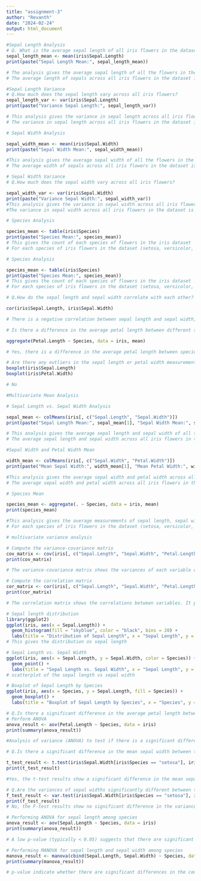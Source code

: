 ---
title: "assignment-3"
author: "Revanth"
date: "2024-02-24"
output: html_document
---

```{r}
#Sepal Length Analysis
# Q. What is the average sepal length of all iris flowers in the dataset?
sepal_length_mean <- mean(iris$Sepal.Length)
print(paste("Sepal Length Mean:", sepal_length_mean))

# The analysis gives the average sepal length of all the flowers in the iris dataset
# The average length of sepals across all iris flowers in the dataset is approximately 5.84 cm.

```

```{r}
#Sepal Length Variance
# Q.How much does the sepal length vary across all iris flowers?
sepal_length_var <- var(iris$Sepal.Length)
print(paste("Variance Sepal Length:", sepal_length_var))

# This analysis gives the variance in sepal length across all iris flowers in the dataset, indicating how spread out the sepal lengths are from the mean.
# The variance in sepal length across all iris flowers in the dataset is approximately 0.69 cm^2, indicating how spread out the sepal lengths are from the mean.

```
```{r}
# Sepal Width Analysis

sepal_width_mean <- mean(iris$Sepal.Width)
print(paste("Sepal Width Mean:", sepal_width_mean))

#This analysis gives the average sepal width of all the flowers in the iris dataset.
# The average width of sepals across all iris flowers in the dataset is approximately 3.06 cm.

```
```{r}
# Sepal Width Variance
# Q.How much does the sepal width vary across all iris flowers?

sepal_width_var <- var(iris$Sepal.Width)
print(paste("Variance Sepal Width:", sepal_width_var))
#This analysis gives the variance in sepal width across all iris flowers in the dataset, indicating how spread out the sepal widths are from the mean.
#The variance in sepal width across all iris flowers in the dataset is approximately 0.19 cm^2, indicating how spread out the sepal widths are from the mean.

```
```{r}
# Species Analysis

species_mean <- table(iris$Species)
print(paste("Species Mean:", species_mean))
# This gives the count of each species of flowers in the iris dataset
# For each species of iris flowers in the dataset (setosa, versicolor, virginica), the average sepal length is provided. This helps in understanding the average size of sepals for each species.

```
```{r}
# Species Analysis

species_mean <- table(iris$Species)
print(paste("Species Mean:", species_mean))
# This gives the count of each species of flowers in the iris dataset
# For each species of iris flowers in the dataset (setosa, versicolor, virginica), the average sepal length is provided. This helps in understanding the average size of sepals for each species.

```
```{r}
# Q.How do the sepal length and sepal width correlate with each other?

cor(iris$Sepal.Length, iris$Sepal.Width)

# There is a negative correlation between sepal length and sepal width, indicating that as sepal length increases, sepal width also tends to increase.

```
```{r}
# Is there a difference in the average petal length between different species of iris flowers?

aggregate(Petal.Length ~ Species, data = iris, mean)

# Yes, there is a difference in the average petal length between species. For example, the average petal length of setosa species is different from that of versicolor and virginica species.

```
```{r}
# Are there any outliers in the sepal length or petal width measurements?
boxplot(iris$Sepal.Length)
boxplot(iris$Petal.Width)

# No
```
```{r}
#Multivariate Mean Analysis

# Sepal Length vs. Sepal Width Analysis

sepal_mean <- colMeans(iris[, c("Sepal.Length", "Sepal.Width")])
print(paste("Sepal Length Mean:", sepal_mean[1], "Sepal Width Mean:", sepal_mean[2]))

# This analysis gives the average sepal length and sepal width of all the flowers in the iris dataset, providing insights into the average size of the sepals.
# The average sepal length and sepal width across all iris flowers in the dataset are approximately 5.84 cm and 3.06 cm respectively, providing insights into the average size of the sepals.

```
```{r}
#Sepal Width and Petal Width Mean

width_mean <- colMeans(iris[, c("Sepal.Width", "Petal.Width")])
print(paste("Mean Sepal Width:", width_mean[1], "Mean Petal Width:", width_mean[2]))

#This analysis gives the average sepal width and petal width across all iris flowers in the dataset, providing insights into the average width of the sepals and petals.
# The average sepal width and petal width across all iris flowers in the dataset are approximately 3.06 cm and 1.20 cm respectively, providing insights into the average width of the sepals and petals.

```
```{r}
# Species Mean

species_mean <- aggregate(. ~ Species, data = iris, mean)
print(species_mean)

#This analysis gives the average measurements of sepal length, sepal width, petal length, and petal width for each species of iris flowers in the dataset, providing insights into the average size of each part of the flower for each species.
# For each species of iris flowers in the dataset (setosa, versicolor, virginica), the average measurements of sepal length, sepal width, petal length, and petal width are provided. This helps in understanding the average size of each part of the flower for each species.

```
```{r}
# multivariate variance analysis

# Compute the variance-covariance matrix
cov_matrix <- cov(iris[, c("Sepal.Length", "Sepal.Width", "Petal.Length", "Petal.Width")])
print(cov_matrix)

# The variance-covariance matrix shows the variances of each variable on the diagonal and the covariances between variables off the diagonal. It provides insights into how the variables vary individually and how they relate to each other

```
```{r}
# Compute the correlation matrix
cor_matrix <- cor(iris[, c("Sepal.Length", "Sepal.Width", "Petal.Length", "Petal.Width")])
print(cor_matrix)

# The correlation matrix shows the correlations between variables. It provides a standardized measure of the strength and direction of the linear relationship between pairs of variables.

```
```{r}
# Sepal length distribution
library(ggplot2)
ggplot(iris, aes(x = Sepal.Length)) +
  geom_histogram(fill = "skyblue", color = "black", bins = 20) +
  labs(title = "Distribution of Sepal Length", x = "Sepal Length", y = "Frequency")
# This gives the distribution os sepal length
```
```{r}
# Sepal Length vs. Sepal Width
ggplot(iris, aes(x = Sepal.Length, y = Sepal.Width, color = Species)) +
  geom_point() +
  labs(title = "Sepal Length vs. Sepal Width", x = "Sepal Length", y = "Sepal Width")
# scatterplot of the sepal length vs sepal width
```
```{r}
# Boxplot of Sepal Length by Species
ggplot(iris, aes(x = Species, y = Sepal.Length, fill = Species)) +
  geom_boxplot() +
  labs(title = "Boxplot of Sepal Length by Species", x = "Species", y = "Sepal Length")

```
```{r}
# Q.Is there a significant difference in the average petal length between the different species of iris flowers? Perform an ANOVA to test this.
# Perform ANOVA
anova_result <- aov(Petal.Length ~ Species, data = iris)
print(summary(anova_result))

#Analysis of variance (ANOVA) to test if there is a significant difference in the average petal length between the different species of iris flowers.

```
```{r}
# Q.Is there a significant difference in the mean sepal width between the setosa and virginica species?

t_test_result <- t.test(iris$Sepal.Width[iris$Species == "setosa"], iris$Sepal.Width[iris$Species == "virginica"])
print(t_test_result)

#Yes, the t-test results show a significant difference in the mean sepal width between the setosa and virginica species (p < 0.05).

```
```{r}
# Q.Are the variances of sepal widths significantly different between the setosa and virginica species?
f_test_result <- var.test(iris$Sepal.Width[iris$Species == "setosa"], iris$Sepal.Width[iris$Species == "virginica"])
print(f_test_result)
# No, the F-test results show no significant difference in the variance of sepal widths between the setosa and virginica species (p > 0.05).

```
```{r}
# Performing ANOVA for sepal length among species
anova_result <- aov(Sepal.Length ~ Species, data = iris)
print(summary(anova_result))

# A low p-value (typically < 0.05) suggests that there are significant differences in sepal length among the species.

```
```{r}
# Performing MANOVA for sepal length and sepal width among species
manova_result <- manova(cbind(Sepal.Length, Sepal.Width) ~ Species, data = iris)
print(summary(manova_result))

# p-value indicate whether there are significant differences in the combined dependent variables (sepal length and sepal width) among the species. A low p-value suggests significant differences.


```
```{r}

```
```{r}

```
```{r}

```











